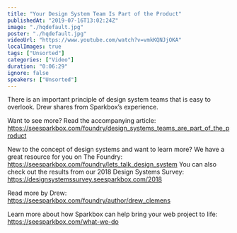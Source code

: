 ```yaml
---
title: "Your Design System Team Is Part of the Product"
publishedAt: "2019-07-16T13:02:24Z"
image: "./hqdefault.jpg"
poster: "./hqdefault.jpg"
videoUrl: "https://www.youtube.com/watch?v=vmkKQNJjOKA"
localImages: true
tags: ["Unsorted"]
categories: ["Video"]
duration: "0:06:29"
ignore: false
speakers: ["Unsorted"]
---
```


There is an important principle of design system teams that is easy to overlook. Drew shares from Sparkbox’s experience.

Want to see more? Read the accompanying article: https://seesparkbox.com/foundry/design_systems_teams_are_part_of_the_product

New to the concept of design systems and want to learn more?
We have a great resource for you on The Foundry: https://seesparkbox.com/foundry/lets_talk_design_system
You can also check out the results from our 2018 Design Systems Survey:
https://designsystemssurvey.seesparkbox.com/2018

Read more by Drew: https://seesparkbox.com/foundry/author/drew_clemens

Learn more about how Sparkbox can help bring your web project to life: https://seesparkbox.com/what-we-do

